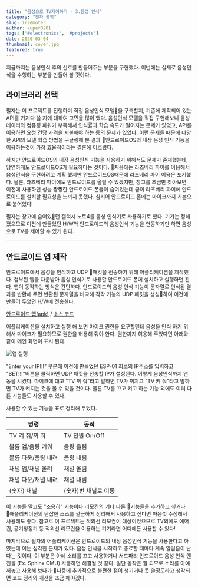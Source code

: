 ---
title: "음성으로 TV제어하기 - 3.음성 인식"
category: "전자 공학"
slug: irremote3
author: kuper0201
tags: ['#electronics', '#projects']
date: 2020-03-04
thumbnail: cover.jpg
featured: true
---

지금까지는 음성인식 후의 신호를 만들어주는 부분을 구현했다. 이번에는 실제로 음성인식을 수행하는 부분을 만들어 볼 것이다.

## 라이브러리 선택

필자는 이 프로젝트를 진행하며 직접 음성인식 모델을 구축할지, 기존에 제작되어 있는 API를 가져다 쓸 지에 대하여 고민을 많이 했다. 음성인식 모델을 직접 구현해보니 음성데이터와 컴퓨팅 파워가 부족해서 인식률과 학습 속도가 떨어지는 문제가 있었고, API를 이용하면 요청 건당 가격을 지불해야 하는 등의 문제가 있었다. 이런 문제들 때문에 다양한 API와 모델 학습 방법을 구글링해 본 결과 안드로이드OS의 내장 음성 인식 기능을 이용하는것이 가장 효율적이라는 결론에 이르렀다.

하지만 안드로이드OS의 내장 음성인식 기능을 사용하기 위해서도 문제가 존재했는데, 당연하게도 안드로이드OS가 필요하다는 것이다. 처음에는 라즈베리 파이를 이용해서 음성인식을 구현하려고 계획 했지만 안드로이드OS때문에 라즈베리 파이 이용은 포기했다. 물론, 라즈베리 파이에도 안드로이드를 올릴 수 있겠지만, 창고를 조금만 찾아보면 이전에 사용하던 성능 짱짱한 안드로이드 폰들이 숨어있는데 굳이 라즈베리 파이에 안드로이드를 설치할 필요성을 느끼지 못했다. 심지어 안드로이드 폰에는 마이크까지 기본으로 붙어있다!

필자는 창고에 숨어있던 갤럭시 노트4를 음성 인식기로 사용하기로 했다. 기기는 정해졌으므로 이전에 만들었던 H/W와 안드로이드의 음성인식 기능을 연동하기만 하면 음성으로 TV를 제어할 수 있게 된다.

---

## 안드로이드 앱 제작

안드로이드에서 음성을 인식하고 UDP 패킷을 전송하기 위해 어플리케이션을 제작했다. 첨부된 앱을 다운받아 음성 인식기로 사용할 안드로이드 폰에 설치하고 실행하면 된다. 앱이 동작하는 방식은 간단하다. 안드로이드의 음성 인식 기능이 문자열로 인식된 결과를 반환해 주면 반환된 문자열을 비교해 각각 기능의 UDP 패킷을 생성하여 이전에 만들어 두었던 H/W에 전송한다.

[안드로이드 앱(apk)](/files/irremote3/VoiceController.apk) / [소스 코드](https://github.com/kuper0201/TV_VoiceController_AndroidApp)

어플리케이션을 설치하고 실행 해 보면 마이크 권한을 요구할텐데 음성을 인식 하기 위해서 마이크가 필요하므로 권한을 허용해 줘야 한다. 권한까지 허용해 주었다면 아래와 같이 메인 화면이 표시 된다.

![앱 실행](./images/20200320_voiceController_main.png)

"Enter your IP!!!" 부분에 이전에 만들었던 ESP-01 회로의 IP주소를 입력하고 "SET!!!"버튼을 클릭하면 UDP 패킷을 전송할 IP가 설정된다. 이렇게 음성인식까지 연동을 시켰다. 마이크에 대고 "TV 꺼 줘"라고 말하면 TV가 꺼지고 "TV 켜 줘"라고 말하면 TV가 켜지는 것을 볼 수 있을 것이다. 물론 TV를 끄고 켜고 하는 기능 외에도 여러 다른 기능들도 사용할 수 있다.

사용할 수 있는 기능을 표로 정리해 두었다.

|명령|동작|
|--|--|
|TV 켜 줘/꺼 줘|TV 전원 On/Off|
|볼륨 업/음량 키워|음량 올림|
|볼륨 다운/음량 내려|음량 내림|
|채널 업/채널 올려|채널 올림|
|채널 다운/채널 내려|채널 내림|
|(숫자) 채널|(숫자)번 채널로 이동|

이 기능들 말고도 "조용히" 기능이나 리모컨의 기타 다른 기능들을 추가하고 싶거나 애플리케이션의 난잡한 소스를 깔끔하게 정리해서 사용하고 싶다면 마음껏 수정해서 사용해도 좋다. 참고로 이 프로젝트는 적외선 리모컨이 대상이었으므로 TV외에도 에어컨, 공기청정기 등 적외선 리모컨을 이용하는 기기라면 어디에든 사용할 수 있다!

마지막으로 필자의 어플리케이션은 안드로이드의 내장 음성인식 기능을 사용한다고 하였는데 이는 심각한 문제가 있다. 음성 인식을 시작하고 종료할 때마다 계속 알림음이 난다는 것이다. 이 부분은 아예 소리를 끄고 사용하거나 서드파티 안드로이드 음성 인식 엔진을 (Ex. Sphinx CMU) 사용하면 해결될 것 같다. 일단 동작은 잘 되므로 소리를 아예 꺼놓고 사용해 보다가 나중에 추가적으로 불편한 점이 생기거나 못 쓸정도라고 생각되면 코드 정리와 개선을 조금 해야겠다.